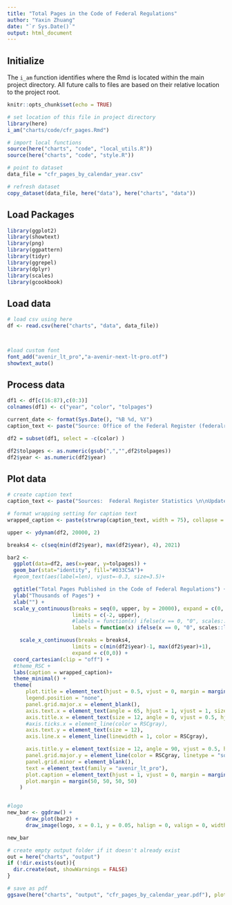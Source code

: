 ```yaml
---
title: "Total Pages in the Code of Federal Regulations"
author: "Yaxin Zhuang"
date: "`r Sys.Date()`"
output: html_document
---
```


## Initialize

The `i_am` function identifies where the Rmd is located within the main project directory. All future calls to files are based on their relative location to the project root.

```r
knitr::opts_chunk$set(echo = TRUE)

# set location of this file in project directory
library(here)
i_am("charts/code/cfr_pages.Rmd")

# import local functions
source(here("charts", "code", "local_utils.R"))
source(here("charts", "code", "style.R"))

# point to dataset
data_file = "cfr_pages_by_calendar_year.csv"

# refresh dataset
copy_dataset(data_file, here("data"), here("charts", "data"))

```

## Load Packages

```r

library(ggplot2)
library(showtext)
library(png)
library(ggpattern)
library(tidyr)
library(ggrepel)
library(dplyr)
library(scales)
library(gcookbook)
```

## Load data

```r

# load csv using here
df <- read.csv(here("charts", "data", data_file))



#load custom font
font_add("avenir_lt_pro","a-avenir-next-lt-pro.otf")
showtext_auto()
```

## Process data

```r


df1 <- df[c(16:87),c(0:3)]
colnames(df1) <- c("year", "color", "tolpages")

current_date <- format(Sys.Date(), "%B %d, %Y")
caption_text <- paste("Source: Office of the Federal Register (federalregister.gov) for the years starting 2021;\n       Office of Information and Regulatory Affairs (OIRA) (reginfo.gov) for all prior years.\n\nUpdated:", current_date)

df2 = subset(df1, select = -c(color) )

df2$tolpages <- as.numeric(gsub(",","",df2$tolpages))
df2$year <- as.numeric(df2$year)

```

## Plot data

```r
# create caption text
caption_text <- paste("Sources:  Federal Register Statistics \n\nUpdated:", current_date)

# format wrapping setting for caption text
wrapped_caption <- paste(strwrap(caption_text, width = 75), collapse = "\n")

upper <- ydynam(df2, 20000, 2)

breaks4 <- c(seq(min(df2$year), max(df2$year), 4), 2021)

bar2 <-
  ggplot(data=df2, aes(x=year, y=tolpages)) +
  geom_bar(stat="identity", fill="#033C5A")+
  #geom_text(aes(label=len), vjust=-0.3, size=3.5)+

  ggtitle("Total Pages Published in the Code of Federal Regulations") +
  ylab("Thousands of Pages") +
  xlab("") +
  scale_y_continuous(breaks = seq(0, upper, by = 20000), expand = c(0, 0),
                     limits = c(-2, upper),
                     #labels = function(x) ifelse(x == 0, "0", scales::label_number(suffix = "K", scale = 1e-3)(x)),) +
                     labels = function(x) ifelse(x == 0, "0", scales::label_number( scale = 1e-3)(x)),) +

    scale_x_continuous(breaks = breaks4,
                     limits = c(min(df2$year)-1, max(df2$year)+1),
                     expand = c(0,0)) + 
  coord_cartesian(clip = "off") +
  #theme_RSC +
  labs(caption = wrapped_caption)+
  theme_minimal() +
  theme(
      plot.title = element_text(hjust = 0.5, vjust = 0, margin = margin(b = 10, unit = "pt"), size = 20),
      legend.position = "none",
      panel.grid.major.x = element_blank(),
      axis.text.x = element_text(angle = 65, hjust = 1, vjust = 1, size = 12),
      axis.title.x = element_text(size = 12, angle = 0, vjust = 0.5, hjust = 0.5, margin = margin(t = 20)),
      #axis.ticks.x = element_line(color = RSCgray),
      axis.text.y = element_text(size = 12),
      axis.line.x = element_line(linewidth = 1, color = RSCgray),

      axis.title.y = element_text(size = 12, angle = 90, vjust = 0.5, hjust = 0.5, margin = margin(r = 20)),# modified margin to adjust the space between title and y-axis 
      panel.grid.major.y = element_line(color = RSCgray, linetype = "solid", linewidth = 0.50),
      panel.grid.minor = element_blank(),
      text = element_text(family = "avenir_lt_pro"),
      plot.caption = element_text(hjust = 1, vjust = 0, margin = margin(t = 10, l = 6, unit = "pt"), size = 11),
      plot.margin = margin(50, 50, 50, 50)
    )


#logo 
new_bar <- ggdraw() +
      draw_plot(bar2) +
      draw_image(logo, x = 0.1, y = 0.05, halign = 0, valign = 0, width = 0.2)

new_bar

```

```r
# create empty output folder if it doesn't already exist
out = here("charts", "output")
if (!dir.exists(out)){
  dir.create(out, showWarnings = FALSE)
}

# save as pdf
ggsave(here("charts", "output", "cfr_pages_by_calendar_year.pdf"), plot = new_bar, width = 12, height = 9, dpi = 300)
```
